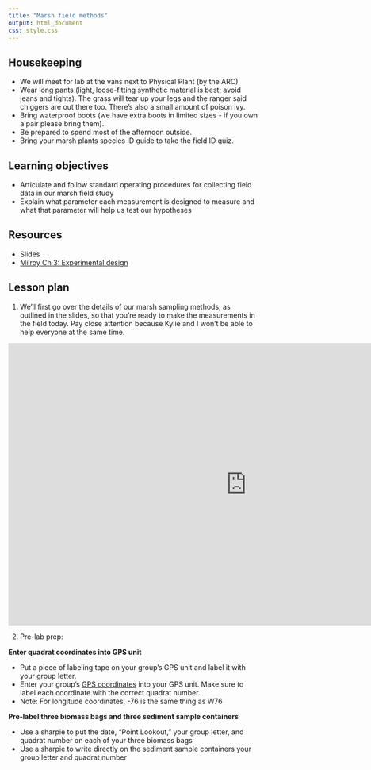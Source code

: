 ```yaml
---
title: "Marsh field methods"
output: html_document
css: style.css
---
```

## Housekeeping

* We will meet for lab at the vans next to Physical Plant (by the ARC)
* Wear long pants (light, loose-fitting synthetic material is best; avoid jeans and tights). The grass will tear up your legs and the ranger said chiggers are out there too. There's also a small amount of poison ivy.
* Bring waterproof boots (we have extra boots in limited sizes - if you own a pair please bring them). 
* Be prepared to spend most of the afternoon outside. 
* Bring your marsh plants species ID guide to take the field ID quiz.

## Learning objectives

* Articulate and follow standard operating procedures for collecting field data in our marsh field study
* Explain what parameter each measurement is designed to measure and what that parameter will help us test our hypotheses

## Resources

* Slides
* [Milroy Ch 3: Experimental design](https://mrne392.github.io/lesson-plans/readings/Milroy_Ch3.pdf)

## Lesson plan

1. We'll first go over the details of our marsh sampling methods, as outlined in the slides, so that you're ready to make the measurements in the field today. Pay close attention because Kylie and I won't be able to help everyone at the same time.

<iframe src="https://docs.google.com/presentation/d/1V8VrXDSoeyJIivLSKPxECJzmMrDmmyq-bhgUY9I1600/embed?start=false&loop=false&delayms=3000" frameborder="0" width="960" height="569" allowfullscreen="true" mozallowfullscreen="true" webkitallowfullscreen="true" data-external="1"></iframe>

2. Pre-lab prep:

**Enter quadrat coordinates into GPS unit**

* Put a piece of labeling tape on your group's GPS unit and label it with your group letter.  
* Enter your group's [GPS coordinates](https://docs.google.com/spreadsheets/d/1mYoGyq-8Y2-RpsXb-zOX1jk5tfSAcb7muXgy5Yux3so/edit?gid=0#gid=0) into your GPS unit. Make sure to label each coordinate with the correct quadrat number.
* Note: For longitude coordinates, -76 is the same thing as W76

**Pre-label three biomass bags and three sediment sample containers**

* Use a sharpie to put the date, "Point Lookout," your group letter, and quadrat number on each of your three biomass bags
* Use a sharpie to write directly on the sediment sample containers your group letter and quadrat number
